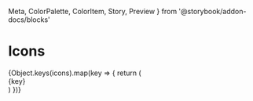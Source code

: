   Meta, 
  ColorPalette, 
  ColorItem, 
  Story, 
  Preview 
} from '@storybook/addon-docs/blocks'




<Meta title="1. Style Guide/5. Icons" />

# Icons

<Div display='flex' alignItems='flex-end' flexDirection='row'>  
  {Object.keys(icons).map(key => {
    return (
      <Div variant='flexbox'
        pb={key}
        mb={theme.space[1]}
        mr={theme.space[1]}
        flexDirection='column'
        alignItems='center'
      >
        <IconButton mb={theme.space[2]} icon={key}/>
        <label>{key}</label>
      </Div>
    )
  })}
</Div>